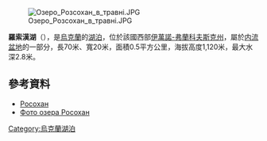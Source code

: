 [[Image:Озеро_Розсохан_в_травні.JPG|right]]

'''羅索漢湖'''（{{lang-uk|Росохан}}），是[[烏克蘭|烏克蘭]]的[[湖泊|湖泊]]，位於該國西部[[伊萬諾-弗蘭科夫斯克州|伊萬諾-弗蘭科夫斯克州]]，屬於[[内流盆地|内流盆地]]的一部分，長70米、寬20米，面積0.5平方公里，海拔高度1,120米，最大水深2.8米。

==參考資料==
* [http://vasjaletsyn.livejournal.com/78924.html Росохан] {{Wayback|url=http://vasjaletsyn.livejournal.com/78924.html |date=20111023184312 }}
* [http://www.panoramio.com/user/2434145/tags/Росохан Фото озера Росохан]{{dead link|date=2018年1月 |bot=InternetArchiveBot |fix-attempted=yes }}

{{Ukraine-geo-stub}}
[[Category:烏克蘭湖泊|Category:烏克蘭湖泊]]